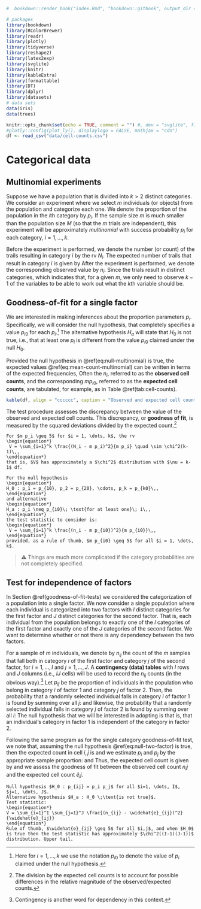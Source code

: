 ```r
#  bookdown::render_book("index.Rmd", "bookdown::gitbook", output_dir = "docs/")

# packages
library(bookdown)
library(RColorBrewer)
library(readr)
library(plotly)
library(tidyverse)
library(reshape2)
library(latex2exp)
library(svglite)
library(knitr)
library(kableExtra)
library(formattable)
library(DT)
library(dplyr)
library(datasets)
# data sets
data(iris)
data(trees)

knitr::opts_chunk$set(echo = TRUE, comment = "") #, dev = "svglite", fig.width=8
#plotly::config(plot_ly(), displaylogo = FALSE, mathjax = "cdn")
df <- read_csv("data/cell-counts.csv")
```

\newcommand{\Var}{\operatorname{Var}}
\newcommand{\E}{\operatorname{E}}
\newcommand{\se}{\mathsf{se}}

# Categorical data {#categorical-data}

## Multinomial experiments

Suppose we have a population that is divided into $k > 2$ distinct categories. We consider an experiment where we select $m$ individuals (or objects) from the population and categorize each one. We denote the proportion of the population in the $i$th category by $p_i$. 
If the sample size $m$ is much smaller than the population size $M$ (so that the $m$ trials are independent), this experiment will be approximately *multinomial* with success probability $p_i$ for each category, $i=1, \dots, k$. 

Before the experiment is performed, we denote the number (or count) of the trails resulting in category $i$ by the rv $N_i$. The expected number of trails that result in category $i$ is given by 
\begin{equation}
\E[N_i] = m p_i\,, \quad i=1, \dots, k\,.
(\#eq:mean-count-multinomial)
\end{equation} 
After the experiment is performed, we denote the corresponding observed value by $n_i$. Since the trials result in distinct categories, 
\begin{equation*}
\sum_{i=1}^k N_i = \sum_{i=1}^{k} n_i = m \,,
\end{equation*}
which indicates that, for a given $m$, we only need to observe $k-1$ of the variables to be able to work out what the $k$th variable should be. 

## Goodness-of-fit for a single factor {#goodness-of-fit-tests}

We are interested in making inferences about the proportion parameters $p_i$. Specifically, we will consider the null hypothesis,
\begin{equation}
H_0 : p_1 = p_{10}\,, p_2 = p_{20}\,, \cdots\,, p_k = p_{k0}\,,
 (\#eq:null-multinomial)
\end{equation}
that completely specifies a value $p_{i0}$ for each $p_i$.^[Here for $i=1, \dots, k$ we use the notation $p_{i0}$ to denote the value of $p_i$ claimed under the null hypothesis.] The alternative hypothesis $H_a$ will state that $H_0$ is not true, i.e., that at least one $p_i$ is different from the value $p_{i0}$ claimed under the null $H_0$. 

Provided the null hypothesis in \@ref(eq:null-multinomial) is true, the expected values \@ref(eq:mean-count-multinomial) can be written in terms of the expected frequencies,
\begin{equation*}
 \E[N_i] = m p_{i0}\,, \quad i=1,\dots,k\,.
\end{equation*}
Often the $n_i$, referred to as the **observed cell counts**, and the corresponding $m p_{i0}$, referred to as the **expected cell counts**, are tabulated, for example, as in Table \@ref(tab:cell-counts).   

```r
kable(df, align = "cccccc", caption = "Observed and expected cell counts.")
```   

The test procedure assesses the discrepancy between the value of the observed and expected cell counts. This discrepancy, or **goodness of fit**, is measured by the squared deviations divided by the expected count.^[The division by the expected cell counts is to account for possible differences in the relative magnitude of the observed/expected counts.]

```theorem
For $m p_i \geq 5$ for $i = 1, \dots, k$, the rv
\begin{equation*}
 V = \sum_{i=1}^k \frac{(N_i - m p_i)^2}{m p_i} \quad \sim \chi^2(k-1)\,,
\end{equation*}
that is, $V$ has approximately a $\chi^2$ distribution with $\nu = k-1$ df. 
```  

```proposition
For the null hypothesis 
\begin{equation*}
H_0 : p_1 = p_{10}, p_2 = p_{20}, \cdots, p_k = p_{k0}\,,
\end{equation*}
and alternative 
\begin{equation*}
H_a : p_i \neq p_{i0}\; \text{for at least one}\; i\,,
\end{equation*}
the test statistic to consider is:
\begin{equation*}
 V = \sum_{i=1}^k \frac{(n_i - m p_{i0})^2}{m p_{i0}}\,,
\end{equation*}
provided, as a rule of thumb, $m p_{i0} \geq 5$ for all $i = 1, \dots, k$. 
```

>  ⚠️  Things are much more complicated if the category probabilities are not completely specified.   


## Test for independence of factors

In Section \@ref(goodness-of-fit-tests) we considered the categorization of a population into a single factor. We now consider a single population where each individual is categorized into two factors with $I$ distinct categories for the first factor and $J$ distinct categories for the second factor. That is, each individual from the population belongs to exactly one of the $I$ categories of the first factor and exactly one of the $J$ categories of the second factor. We want to determine whether or not there is any dependency between the two factors. 

For a sample of $m$ individuals, we denote by $n_{ij}$ the count of the $m$ samples that fall both in category $i$ of the first factor and category $j$ of the second factor, for $i = 1, \dots, I$ and $j = 1, \dots, J$. A **contingency (data) tables** with $I$ rows and $J$ columns (i.e., $IJ$ cells) will be used to record the $n_{ij}$ counts (in the obvious way).^[Contingency is another word for dependency in this context.] Let $p_{ij}$ be the proportion of individuals in the population who belong in category $i$ of factor 1 and category $j$ of factor $2$. Then, the probability that a randomly selected individual falls in category $i$ of factor 1 is found by summing over all $j$:
\begin{equation*}
p_{i} = \sum_{j=1}^J p_{ij}\,,
\end{equation*}
and likewise, the probability that a randomly selected individual falls in category $j$ of factor 2 is found by summing over all $i$:
\begin{equation*}
p_{j} = \sum_{i=1}^I p_{ij}\,.
\end{equation*}
The null hypothesis that we will be interested in adopting is
\begin{equation*}
H_0 : p_{ij} = p_{i} \cdot p_{j} \; \forall (i,j)\,,
 (\#eq:null-two-factor)
\end{equation*}
that is, that an individual's category in factor 1 is independent of the category in factor 2. 

Following the same program as for the single category goodness-of-fit test, we note that, assuming the null hypothesis \@ref(eq:null-two-factor) is true, then the expected count in cell $i,j$ is
\begin{equation*}
 \E[N_{ij}] = n p_{ij} = m p_{i} p_{j}\,;
\end{equation*}
and we estimate $p_i$ and $p_j$ by the appropriate sample proportion:
\begin{equation*}
\widehat{p}_i = \frac{n_i}{m}\,, \quad n_i = \sum_{j} n_{ij} \qquad \text{(row total)}\,,
\end{equation*}
and 
\begin{equation*}
\widehat{p}_j = \frac{n_j}{m}\,, \quad n_j = \sum_{i} n_{ij}\qquad \text{(col total)}\,.
\end{equation*}
Thus, the expected cell count is given by
\begin{equation*}
\widehat{e}_{ij} = m \widehat{p}_i \widehat{p}_j = \frac{n_i n_j}{m}\,,
\end{equation*}
and we assess the goodness of fit between the observed cell count $n_ij$ and the expected cell count $\widehat{e}_ij$.


```proposition
Null hypothesis $H_0 : p_{ij} = p_i p_j$ for all $i=1, \dots, I$, $j=1, \dots, J$. 
Alternative hypothesis $H_a : H_0 \;\text{is not true}$. 
Test statistic:
\begin{equation*}
V = \sum_{i=1}^I \sum_{j=1}^J \frac{(n_{ij} - \widehat{e}_{ij})^2}{\widehat{e}_{ij}}
\end{equation*}
Rule of thumb, $\widehat{e}_{ij} \geq 5$ for all $i,j$, and when $H_0$ is true then the test statistic has approximately $\chi^2((I-1)(J-1))$ distribution. Upper tail. 
```


